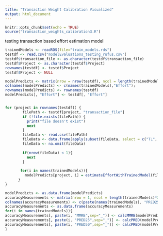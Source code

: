 ```yaml
---
title: "Transaction Weight Calibration Visualized"
output: html_document
---
```


```r
knitr::opts_chunk$set(echo = TRUE)
source("transaction_weights_calibration3.R")

```
testing transaction based effort estimation model
```r

trainedModels <- readRDS(file="train_models.rds")
testdf <- read.csv("modelEvaluations_testing_rufus.csv")
testdf$transaction_file <- as.character(testdf$transaction_file)
testdf$Project <- as.character(testdf$Project)
rownames(testdf) <- testdf$Project
testdf$Project <- NULL

modelPredicts <- matrix(nrow = nrow(testdf), ncol = length(trainedModels)+1)
colnames(modelPredicts) <- c(names(trainedModels),"Effort");
rownames(modelPredicts) <- rownames(testdf)
modelPredicts[, "Effort"] <- testdf[, "Effort"]


for (project in rownames(testdf)) {
        filePath <- testdf[project, "transaction_file"]
        if (!file.exists(filePath)) {
          print("file doesn't exist")
          next
        }
        fileData <- read.csv(filePath)
        fileData <- data.frame(apply(subset(fileData, select = c("TL", "TD", "DETs")), 2, function(x) as.numeric(x)))
        fileData <- na.omit(fileData)
        
        if(nrow(fileData) < 1){
          next
        }
        
       for(i in names(trainedModels)){
         modelPredicts[project, i] = estimateEffortWithTrainedModel(fileData, trainedModels[[i]])
      }
}

modelPredicts <- as.data.frame(modelPredicts)
accuracyMeasurements <- matrix(nrow = 1, ncol = length(trainedModels)*3)
colnames(accuracyMeasurements) <- c(paste(names(trainedModels), "PRED25", sep="_"), paste(names(trainedModels), "PRED50", sep="_"), paste(names(trainedModels), "MMRE", sep="_"))
accuracyMeasurements <- as.data.frame(accuracyMeasurements)
for(i in names(trainedModels)){
accuracyMeasurements[, paste(i, "MMRE",sep="_")] <- calcMMRE(modelPredicts$Effort, modelPredicts[,i])
accuracyMeasurements[, paste(i, "PRED25",sep="_")] <- calcPRED(modelPredicts$Effort, modelPredicts[,i], 25)
accuracyMeasurements[, paste(i, "PRED50",sep="_")] <- calcPRED(modelPredicts$Effort, modelPredicts[,i], 80)
}

```